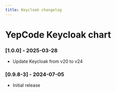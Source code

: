```yaml
---
title: Keycloak changelog
---
```

# YepCode Keycloak chart

### [1.0.0] - 2025-03-28

 - Update Keycloak from v20 to v24


### [0.9.8-3] - 2024-07-05

 - Initial release